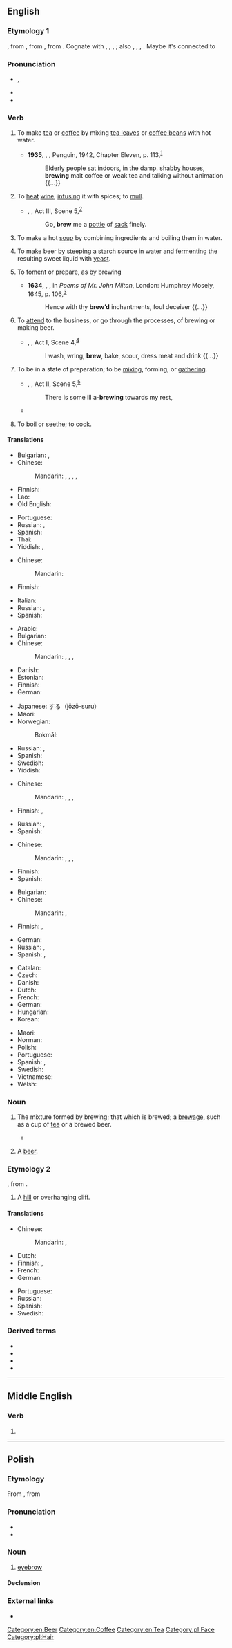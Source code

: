 {{also|Brew}}
==English==

===Etymology 1===
{{PIE root|en|bʰrewh₁}}
{{inh|en|enm|brewen}}, from {{inh|en|ang|brēowan}}, from {{inh|en|gem-pro|*brewwaną}}, from {{der|en|ine-pro|*bʰrewh₁-}}. Cognate with 
{{cog|nl|brouwen}}, {{cog|de|brauen}}, {{cog|sv|brygga}}, {{cog|nb|brygge}}; also {{cog|grc|φρέαρ||well}}, {{cog|la|ferveo|fervēre|to be hot; to burn; to boil}}, {{cog|sga|bruth||violent, boiling heat}}, {{cog|sa|भुर्वन्||motion of water|tr=bhurván}}. Maybe it's connected to {{cog|en|barley}}

===Pronunciation===
* {{enPR|bro͞o}}, {{IPA|en|/bɹuː/|/bɹɪʊ̯/}}
* {{audio|en|en-us-brew.ogg|Audio (US)}}
* {{rhymes|en|uː}}

===Verb===
{{en-verb}}

# {{lb|en|transitive|intransitive}} To make [[tea]] or [[coffee]] by mixing [[tea leaf|tea leaves]] or [[coffee bean|coffee beans]] with hot water.
#* '''1935''', {{w|Christopher Isherwood}}, ''{{w|Mr Norris Changes Trains}}'', Penguin, 1942, Chapter Eleven, p. 113,<sup>[https://archive.org/details/mrnorrischangest00ishe]</sup>
#*: Elderly people sat indoors, in the damp. shabby houses, '''brewing''' malt coffee or weak tea and talking without animation {{...}}
# {{lb|en|transitive}} To [[heat]] [[wine]], [[infuse|infusing]] it with spices; to [[mull]].
#* {{circa|1600}} {{w|William Shakespeare}}, ''{{w|The Merry Wives of Windsor}}'', Act III, Scene 5,<sup>[http://www.opensourceshakespeare.org/views/plays/play_view.php?WorkID=merrywives&Scope=entire&pleasewait=1&msg=pl]</sup>
#*: Go, '''brew''' me a [[pottle]] of [[sack]] finely.
# {{lb|en|transitive|intransitive}} To make a hot [[soup]] by combining ingredients and boiling them in water.
# {{lb|en|transitive|intransitive}} To make beer by [[steeping]] a [[starch]] source in water and [[ferment]]ing the resulting sweet liquid with [[yeast]].
# {{lb|en|transitive}} To [[foment]] or prepare, as by brewing
#: {{syn|en|contrive|plot|hatch}}
#* '''1634''', {{w|John Milton}}, ''{{w|Comus (Milton)|Comus}}'', in ''Poems of Mr. John Milton'', London: Humphrey Mosely, 1645, p. 106,<sup>[http://name.umdl.umich.edu/A89149.0001.001]</sup>
#*: Hence with thy '''brew’d''' inchantments, foul deceiver {{...}}
# {{lb|en|intransitive}} To [[attend]] to the business, or go through the processes, of brewing or making beer.
#* {{circa|1600}} {{w|William Shakespeare}}, ''{{w|The Merry Wives of Windsor}}'', Act I, Scene 4,<sup>[http://www.opensourceshakespeare.org/views/plays/play_view.php?WorkID=merrywives&Scope=entire&pleasewait=1&msg=pl]</sup>
#*: I wash, wring, '''brew''', bake, scour, dress meat and drink {{...}}
# {{lb|en|intransitive|of an unwelcome event}} To be in a state of preparation; to be [[mix]]ing, forming, or [[gather]]ing.
#* {{circa|1596}} {{w|William Shakespeare}}, ''{{w|The Merchant of Venice}}'', Act II, Scene 5,<sup>[http://www.opensourceshakespeare.org/views/plays/play_view.php?WorkID=merchantvenice&Scope=entire&pleasewait=1&msg=pl]</sup>
#*: There is some ill a-'''brewing''' towards my rest,
#* {{quote-journal|en|date=January 11, 2011
|author=Jonathan Stevenson
|title=West Ham 2 - 1 Birmingham
|work=BBC
|url=http://news.bbc.co.uk/sport2/hi/football/league_cup/9354485.stm
|page=
|passage=Grant may have considered that only a performance of the very highest quality could keep him in a job - and the way his players started the game gave the 55-year-old shelter from the storm that was '''brewing'''.}}
# {{lb|en|transitive|obsolete}} To [[boil]] or [[seethe]]; to [[cook]].

====Translations====
{{trans-top|make tea or coffee}}
* Bulgarian: {{t+|bg|варя}}, {{t|bg|запарвам}}
* Chinese:
*: Mandarin: {{t+|cmn|沏|tr=qī}}, {{t+|cmn|泡|tr=pào}}, {{t+|cmn|煮|tr=zhǔ}}, {{t+|cmn|沖}}, {{t+|cmn|冲|tr=chōng}}
* Finnish: {{t+|fi|keittää}}
* Lao: {{t-needed|lo}}
* Old English: {{t|ang|brēowan}}
{{trans-mid}}
* Portuguese: {{t+|pt|infundir}}
* Russian: {{t+|ru|зава́ривать|impf}}, {{t+|ru|завари́ть|pf}}
* Spanish: {{t+|es|preparar}}
* Thai: {{t+|th|ชง|tr=chong}}
* Yiddish: {{t|yi|אויפֿקוכן}}, {{t|yi|אויפֿזידן}}
{{trans-bottom}}

{{trans-top|make a hot soup}}
* Chinese:
*: Mandarin: {{t+|cmn|煮|tr=zhǔ}}
* Finnish: {{t|fi|[[tehdä]] [[keittoa]]}}
{{trans-mid}}
* Italian: {{t+|it|bollire}}
* Russian: {{t+|ru|вари́ть|impf}}, {{t+|ru|свари́ть|pf}}
* Spanish: {{t-needed|es}}
{{trans-bottom}}

{{trans-top|to make beer}}
* Arabic: {{t+|ar|خَمَّرَ}}
* Bulgarian: {{t+|bg|варя}}
* Chinese:
*: Mandarin: {{t+|cmn|釀造}}, {{t+|cmn|酿造|tr=niàngzào}}, {{t|cmn|釀製}}, {{t|cmn|酿制|tr=niàngzhì}}
* Danish: {{t|da|brygge}}
* Estonian: {{t|et|pruulima}}
* Finnish: {{t|fi|[[panna]] [[olutta]]}}
* German: {{t+|de|brauen}}
{{trans-mid}}
* Japanese: {{t|ja|醸造}}する（jōzō-suru）
* Maori: {{t|mi|toroī}}
* Norwegian:
*: Bokmål: {{t|nb|brygge}}
* Russian: {{t+|ru|вари́ть|impf}}, {{t+|ru|свари́ть|pf}}
* Spanish: {{t-needed|es}}
* Swedish: {{t+|sv|brygga}}
* Yiddish: {{t|yi|ברײַען}}
{{trans-bottom}}

{{trans-top|to contrive; plot}}
* Chinese:
*: Mandarin: {{t+|cmn|圖謀}}, {{t+|cmn|图谋|tr=túmóu}}, {{t+|cmn|密謀}}, {{t+|cmn|密谋|tr=mìmóu}}
* Finnish: {{t|fi|juonitella}}, {{t|fi|[[hautoa]] [[juonia]]}}
{{trans-mid}}
* Russian: {{t+|ru|плести́|impf}}, {{t+|ru|сплести́|pf}}
* Spanish: {{t-needed|es}}
{{trans-bottom}}

{{trans-top|to go through the process of brewing beer}}
* Chinese:
*: Mandarin: {{t+|cmn|釀造}}, {{t+|cmn|酿造|tr=niàngzào}}, {{t|cmn|釀製}}, {{t|cmn|酿制|tr=niàngzhì}}
{{trans-mid}}
* Finnish: {{t|fi|[[panna]] [[olutta]]}}
* Spanish: {{t-needed|es}}
{{trans-bottom}}

{{trans-top|to be in a state of preparation}}
* Bulgarian: {{t+|bg|назрявам}}
* Chinese:
*: Mandarin: {{t|cmn|[[在]][[醞釀]][[之]][[中]]}}, {{t|cmn|[[在]][[酝酿]][[之]][[中]]|tr=zài yùnniàng zhī zhōng}}
* Finnish: {{t+|fi|kyteä}}, {{t|fi|olla tekeillä}}
{{trans-mid}}
* German: {{t-check|de|zusammenbrauen|alt=sich zusammenbrauen}}
* Russian: {{t+|ru|назрева́ть|impf}}, {{t+|ru|назре́ть|pf}} {{qualifier|figurative}}
* Spanish: {{t+|es|hirviendo}}, {{t+|es|fermentando}}
{{trans-bottom}}

{{checktrans-top}}
* Catalan: {{t|ca|destilar}}
* Czech: {{t+|cs|vařit}}
* Danish: {{t|da|brygge}}
* Dutch: {{t+|nl|brouwen}}
* French: {{t+|fr|brasser}}
* German: {{t+|de|brauen}}
* Hungarian: {{t+|hu|főz}}
* Korean: {{t|ko|양조하다}}
{{trans-mid}}
* Maori: {{t|mi|kōpiro}}
* Norman: {{t|nrf|brachi}}
* Polish: {{t+|pl|warzyć|impf}}
* Portuguese: {{t+|pt|fermentar}}
* Spanish: {{t+|es|fermentar}}, {{t+|es|destilar}}
* Swedish: {{t+|sv|brygga}}
* Vietnamese: {{t-needed|vi}}
* Welsh: {{t+|cy|bragu}}
{{trans-bottom}}

===Noun===
{{en-noun}}

# {{senseid|en|mixture}} The mixture formed by brewing; that which is brewed; a [[brewage]], such as a cup of [[tea]] or a brewed beer.
#* {{quote-book|1=en|year=1959|year_published=1972|author=Anthony Burgess|authorlink=Anthony Burgess|title=Beds in the East|series=The Malayan Trilogy|page=529|passage=Six great bottles of one of the Hong Kong '''brews''' had been brought to wash down the brandy and the fragments of rice and ''mee'' and meat-fibres that clung to the back teeth.}}
# {{lb|en|slang}} A [[beer]].

===Etymology 2===
{{inh|en|enm|brewe||eyebrow}}, from {{inh|en|ang|bru||eyebrow}}.
# {{lb|en|British|dialect}} A [[hill]] or overhanging cliff.

====Translations====
{{trans-top|something brewed}}
* Chinese:
*: Mandarin: {{t|cmn|[[釀製]][[飲料]]}}, {{t|cmn|[[酿制]][[饮料]]|tr=niàngzhì yǐnliào}}
* Dutch: {{t+|nl|brouwsel|n}}
* Finnish: {{t|fi|mallasjuoma}}, {{t|fi|keitos}}
* French: {{t+|fr|breuvage|m}}
* German: {{t|de|Bräu|m}}
{{trans-mid}}
* Portuguese: {{t+|pt|infusão|f}}
* Russian: {{t+|ru|ва́рево|n}}
* Spanish: {{t+|es|destilado|m}}
* Swedish: {{t+|sv|brygd|c}}
{{trans-bottom}}

{{trans-see|beer}}

{{trans-see|cup of tea}}

{{trans-see|hill}}

===Derived terms===
* {{l|en|brewage}}
* {{l|en|brewer}}
* {{l|en|brewery}}
* {{l|en|brewhouse}}

[[Category:en:Beer]]
[[Category:en:Coffee]]
[[Category:en:Tea]]

----

==Middle English==

===Verb===
{{head|enm|verb}}

# {{alt form|enm|brewen}}

----

==Polish==

===Etymology===
From {{inh|pl|sla-pro|*bry}}, from {{etyl|ine-pro|pl}} {{m|ine-pro|*h₃bʰrúHs}}

===Pronunciation===
* {{pl-IPA}}
* {{audio|pl|Pl-brew.ogg|audio}}

===Noun===
{{pl-noun|f}}

# [[eyebrow]]

====Declension====
{{pl-decl-noun-f|nomp=brwi}}

===External links===
* {{R:PWN}}

[[Category:pl:Face]]
[[Category:pl:Hair]]
